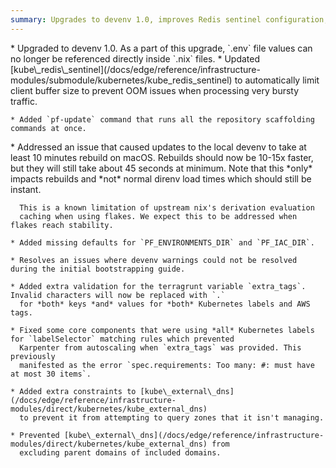 ```yaml
---
summary: Upgrades to devenv 1.0, improves Redis sentinel configuration, significantly speeds up devenv rebuilds on macOS, and fixes several issues with Karpenter autoscaling and ExternalDNS.
---
```



<ChangelogEntry>
  <Fragment slot="breaking-changes">
    * Upgraded to devenv 1.0. As a part of this upgrade, `.env` file values can no longer be referenced directly
      inside `.nix` files.
  </Fragment>

  <Fragment slot="additions">
    * Updated [kube\_redis\_sentinel](/docs/edge/reference/infrastructure-modules/submodule/kubernetes/kube_redis_sentinel) to automatically
      limit client buffer size to prevent OOM issues when processing very bursty traffic.

    * Added `pf-update` command that runs all the repository scaffolding commands at once.
  </Fragment>

  <Fragment slot="fixes">
    * Addressed an issue that caused updates to the local devenv to take
      at least 10 minutes rebuild on macOS. Rebuilds should now be 10-15x faster, but they will still
      take about 45 seconds at minimum. Note that this *only* impacts rebuilds and *not* normal direnv load times which should
      still be instant.

      This is a known limitation of upstream nix's derivation evaluation
      caching when using flakes. We expect this to be addressed when flakes reach stability.

    * Added missing defaults for `PF_ENVIRONMENTS_DIR` and `PF_IAC_DIR`.

    * Resolves an issues where devenv warnings could not be resolved during the initial bootstrapping guide.

    * Added extra validation for the terragrunt variable `extra_tags`. Invalid characters will now be replaced with `.`
      for *both* keys *and* values for *both* Kubernetes labels and AWS tags.

    * Fixed some core components that were using *all* Kubernetes labels for `labelSelector` matching rules which prevented
      Karpenter from autoscaling when `extra_tags` was provided. This previously
      manifested as the error `spec.requirements: Too many: #: must have at most 30 items`.

    * Added extra constraints to [kube\_external\_dns](/docs/edge/reference/infrastructure-modules/direct/kubernetes/kube_external_dns)
      to prevent it from attempting to query zones that it isn't managing.

    * Prevented [kube\_external\_dns](/docs/edge/reference/infrastructure-modules/direct/kubernetes/kube_external_dns) from
      excluding parent domains of included domains.
  </Fragment>
</ChangelogEntry>
